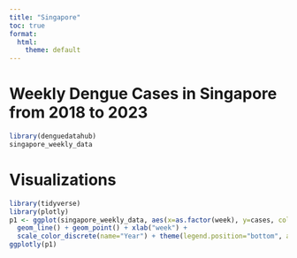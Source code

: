 ```yaml
---
title: "Singapore"
toc: true
format:
  html:
    theme: default
---
```


# Weekly Dengue Cases in Singapore from 2018 to 2023

```r
library(denguedatahub)
singapore_weekly_data
```

# Visualizations

```r
library(tidyverse)
library(plotly)
p1 <- ggplot(singapore_weekly_data, aes(x=as.factor(week), y=cases, col=as.factor(year), group=year)) +
  geom_line() + geom_point() + xlab("week") + 
  scale_color_discrete(name="Year") + theme(legend.position="bottom", axis.text.x = element_text(angle = 90, vjust = 0.5, hjust=1))
ggplotly(p1)
```
